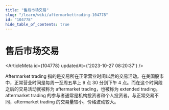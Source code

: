 ```yaml
---
title: "售后市场交易"
slug: "/learn/wiki/aftermarkettrading-104778"
id: "104778"
hide_table_of_contents: true
---
```



# 售后市场交易

<ArticleMeta id={104778} updatedAt={'2023-10-27 08:20:37'} />
<div className='border-solid border-b border-t-0 my-4 border-[var(--ifm-color-gray-300)]' />

Aftermarket trading 指的是交易所在正常营业时间以后的交易活动。在美国股市中，正常营业时间是每周一至周五早上 9 点 30 分到下午 4 点。而在这个时间段之后的交易活动就被称为 aftermarket trading，也被称为 extended trading。aftermarket trading 的参与者通常是机构投资者和个人投资者。与正常交易不同，aftermarket trading 的交易量较小，价格波动较大。
